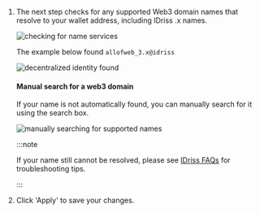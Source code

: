 1.  The next step checks for any supported Web3 domain names that resolve to your wallet address, including IDriss .x names.

    <img
    	className="guides-image-small"
    	alt="checking for name services"
    	src="/img/user/guides/getting-started/img-register-a-wallet/checking-name-services.png"
    />

    The example below found `allofweb_3.x@idriss`

    <img
    	className="guides-image"
    	alt="decentralized identity found "
    	src="/img/user/guides/getting-started/img-register-a-wallet/search-name-services-idriss.png"
    />

    #### Manual search for a web3 domain

    If your name is not automatically found, you can manually search for it using the search box.

    <img
    	className="guides-image"
    	alt="manually searching for supported names"
    	src="/img/user/guides/getting-started/img-register-a-wallet/manual-search-name-services.png"
    />

    :::note

    If your name still cannot be resolved, please see [IDriss FAQs](/user/guides/wallets-and-identities/idriss/idriss-faqs#my-idriss-name-was-not-found-what-should-i-check) for troubleshooting tips.

    :::

1.  Click 'Apply' to save your changes.
